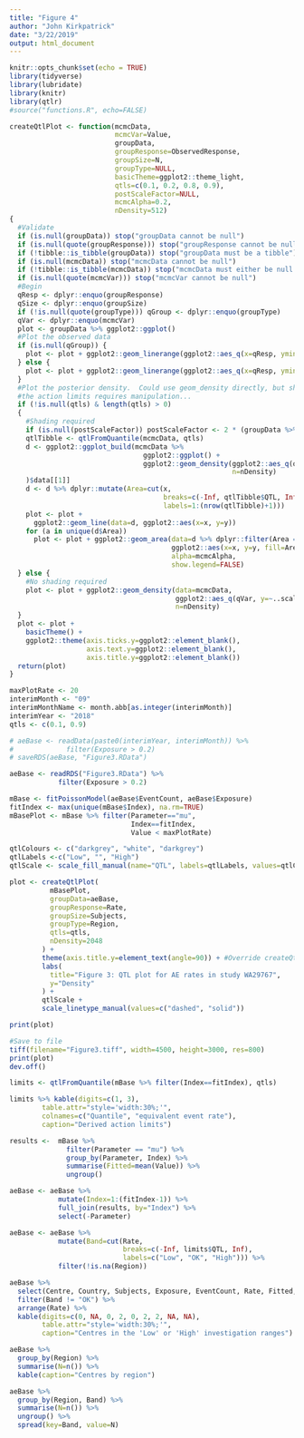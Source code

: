 ```yaml
---
title: "Figure 4"
author: "John Kirkpatrick"
date: "3/22/2019"
output: html_document
---
```


```r
knitr::opts_chunk$set(echo = TRUE)
library(tidyverse)
library(lubridate)
library(knitr)
library(qtlr)
#source("functions.R", echo=FALSE)

createQtlPlot <- function(mcmcData,
                          mcmcVar=Value,
                          groupData,
                          groupResponse=ObservedResponse,
                          groupSize=N,
                          groupType=NULL,
                          basicTheme=ggplot2::theme_light,
                          qtls=c(0.1, 0.2, 0.8, 0.9),
                          postScaleFactor=NULL,
                          mcmcAlpha=0.2,
                          nDensity=512)
{
  #Validate
  if (is.null(groupData)) stop("groupData cannot be null")
  if (is.null(quote(groupResponse))) stop("groupResponse cannot be null")
  if (!tibble::is_tibble(groupData)) stop("groupData must be a tibble")
  if (is.null(mcmcData)) stop("mcmcData cannot be null")
  if (!tibble::is_tibble(mcmcData)) stop("mcmcData must either be null or a tibble.")
  if (is.null(quote(mcmcVar))) stop("mcmcVar cannot be null")
  #Begin
  qResp <- dplyr::enquo(groupResponse)
  qSize <- dplyr::enquo(groupSize)
  if (!is.null(quote(groupType))) qGroup <- dplyr::enquo(groupType)
  qVar <- dplyr::enquo(mcmcVar)
  plot <- groupData %>% ggplot2::ggplot()
  #Plot the observed data
  if (is.null(qGroup)) {
    plot <- plot + ggplot2::geom_linerange(ggplot2::aes_q(x=qResp, ymin=0, ymax=qSize))
  } else {
    plot <- plot + ggplot2::geom_linerange(ggplot2::aes_q(x=qResp, ymin=0, ymax=qSize, linetype=qGroup))
  }
  #Plot the posterior density.  Could use geom_density directly, but shading
  #the action limits requires manipulation...
  if (!is.null(qtls) & length(qtls) > 0)
  {
    #Shading required
    if (is.null(postScaleFactor)) postScaleFactor <- 2 * (groupData %>%  dplyr::summarise(Max=max(!! qSize)))$Max[1]
    qtlTibble <- qtlFromQuantile(mcmcData, qtls)
    d <- ggplot2::ggplot_build(mcmcData %>%
                                 ggplot2::ggplot() +
                                 ggplot2::geom_density(ggplot2::aes_q(qVar, y=~..scaled..*postScaleFactor),
                                                       n=nDensity)
    )$data[[1]]
    d <- d %>% dplyr::mutate(Area=cut(x,
                                      breaks=c(-Inf, qtlTibble$QTL, Inf),
                                      labels=1:(nrow(qtlTibble)+1)))
    plot <- plot +
      ggplot2::geom_line(data=d, ggplot2::aes(x=x, y=y))
    for (a in unique(d$Area))
      plot <- plot + ggplot2::geom_area(data=d %>% dplyr::filter(Area == a),
                                        ggplot2::aes(x=x, y=y, fill=Area),
                                        alpha=mcmcAlpha,
                                        show.legend=FALSE)
  } else {
    #No shading required
    plot <- plot + ggplot2::geom_density(data=mcmcData,
                                         ggplot2::aes_q(qVar, y=~..scaled..*30),
                                         n=nDensity)
  }
  plot <- plot +
    basicTheme() +
    ggplot2::theme(axis.ticks.y=ggplot2::element_blank(),
                   axis.text.y=ggplot2::element_blank(),
                   axis.title.y=ggplot2::element_blank())
  return(plot)
}
```

```r
maxPlotRate <- 20
interimMonth <- "09"
interimMonthName <- month.abb[as.integer(interimMonth)]
interimYear <- "2018"
qtls <- c(0.1, 0.9)
```

```r
# aeBase <- readData(paste0(interimYear, interimMonth)) %>%
#             filter(Exposure > 0.2)
# saveRDS(aeBase, "Figure3.RData")

aeBase <- readRDS("Figure3.RData") %>%
            filter(Exposure > 0.2)
```

```r
mBase <- fitPoissonModel(aeBase$EventCount, aeBase$Exposure)
fitIndex <- max(unique(mBase$Index), na.rm=TRUE)
mBasePlot <- mBase %>% filter(Parameter=="mu",
                              Index==fitIndex,
                              Value < maxPlotRate)

qtlColours <- c("darkgrey", "white", "darkgrey")
qtlLabels <-c("Low", "", "High")
qtlScale <- scale_fill_manual(name="QTL", labels=qtlLabels, values=qtlColours)

plot <- createQtlPlot(
          mBasePlot,
          groupData=aeBase,
          groupResponse=Rate,
          groupSize=Subjects,
          groupType=Region,
          qtls=qtls,
          nDensity=2048
        ) + 
        theme(axis.title.y=element_text(angle=90)) + #Override createQtlPlot default
        labs(
          title="Figure 3: QTL plot for AE rates in study WA29767",
          y="Density"
        ) +
        qtlScale +
        scale_linetype_manual(values=c("dashed", "solid"))

print(plot)

#Save to file
tiff(filename="Figure3.tiff", width=4500, height=3000, res=800)
print(plot)
dev.off()

limits <- qtlFromQuantile(mBase %>% filter(Index==fitIndex), qtls)

limits %>% kable(digits=c(1, 3),
        table.attr="style='width:30%;'",
        colnames=c("Quantile", "equivalent event rate"),
        caption="Derived action limits")

results <-  mBase %>%
              filter(Parameter == "mu") %>%
              group_by(Parameter, Index) %>%
              summarise(Fitted=mean(Value)) %>%
              ungroup()

aeBase <- aeBase %>% 
            mutate(Index=1:(fitIndex-1)) %>% 
            full_join(results, by="Index") %>% 
            select(-Parameter)

aeBase <- aeBase %>%
            mutate(Band=cut(Rate,
                            breaks=c(-Inf, limits$QTL, Inf),
                            labels=c("Low", "OK", "High"))) %>% 
            filter(!is.na(Region))

aeBase %>% 
  select(Centre, Country, Subjects, Exposure, EventCount, Rate, Fitted, Region, Band) %>% 
  filter(Band != "OK") %>% 
  arrange(Rate) %>% 
  kable(digits=c(0, NA, 0, 2, 0, 2, 2, NA, NA),
        table.attr="style='width:30%;'",
        caption="Centres in the 'Low' or 'High' investigation ranges")

aeBase %>% 
  group_by(Region) %>% 
  summarise(N=n()) %>% 
  kable(caption="Centres by region")

aeBase %>% 
  group_by(Region, Band) %>% 
  summarise(N=n()) %>% 
  ungroup() %>% 
  spread(key=Band, value=N)
```


